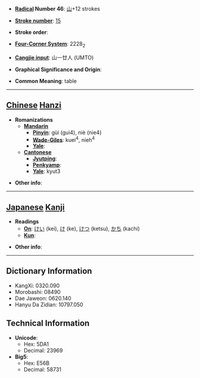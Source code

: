 * '''[[Wiktionary:Chinese radical index| Radical]] Number 46''': [[Wiktionary:Chinese radical index 山|山]]+12 strokes

* '''[[Wiktionary:Chinese total strokes index|Stroke number]]''': [[Wiktionary:Chinese total strokes index 15|15]]

* '''Stroke order''': 

* '''[[Wiktionary:Chinese four corner index|Four-Corner System]]''': 2228<sub>2</sub>

* '''[[Wiktionary:Chinese Cangjie index|Cangjie input]]''': 山一廿人 (UMTO)

* '''Graphical Significance and Origin''': 

* '''Common Meaning''': table

----

== [[Chinese]] [[Hanzi]] ==

* '''Romanizations'''
** '''[[Mandarin]]'''
*** '''[[Pinyin]]''': gùi (gui4), niè (nie4)
*** '''[[Wade-Giles]]''': kuei<sup>4</sup>, nieh<sup>4</sup>
*** '''[[Yale]]''': 
** '''[[Cantonese]]'''
*** '''[[Jyutping]]''':
*** '''[[Penkyamp]]''': 
*** '''[[Yale]]''': kyut3

* '''Other info''': 

----

== [[Japanese]] [[Kanji]] ==

* '''Readings'''
** '''[[On]]''': [[けい]] (kei), [[け]] (ke), [[けつ]] (ketsu), [[かち]] (kachi)
** '''[[Kun]]''': 

* '''Other info''':  

----

== Dictionary Information ==

* KangXi: 0320.090
* Morobashi: 08490
* Dae Jaweon: 0620.140
* Hanyu Da Zidian: 10797.050

== Technical Information ==

* '''Unicode''':
** Hex: 5DA1
** Decimal: 23969
* '''Big5''':
** Hex: E56B
** Decimal: 58731